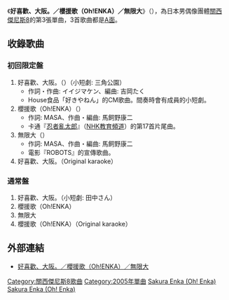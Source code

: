 {{notability unreferenced|time=2010-05-04T17:20:45+00:00}}
{{unreferenced|time=2010-05-04T17:20:45+00:00}}
{{Infobox Single |
| Name                  = 好喜歡、大阪。／櫻援歌（Oh!ENKA）／無限大<br />{{lang|ja|好きやねん、大阪。／桜援歌 （Oh!ENKA）／無限大}}
| Artist                = [[關西傑尼斯8|關西傑尼斯8]]
| Released              = 2005年9月14日
| Genre                 = [[J-POP|J-POP]]（[[演歌・歌謠曲|演歌・歌謠曲]]）
| Length                = 15分58秒（初回限定盤）<br />16分1秒（通常盤）
| Label                 = [[TEICHIKU_ENTERTAINMENT|TEICHIKU ENTERTAINMENT]]
| Chart position        = * 單曲週榜第2名（[[Oricon|Oricon]]）
* 2005年9月單曲月榜第5名（Oricon）
* 2005年度年榜第36名（Oricon）
| Certification         = * 白金唱片（[[日本唱片業協會|日本唱片業協會]]）
| Last single            = [[大阪rainy_blues|大阪rainy blues]]<br />（2005年）
| This single            = '''好喜歡、大阪。／櫻援歌（Oh!ENKA）／無限大'''<br />（2005年）
| Next single            = [[∞SAKA_OBACHAN_ROCK／大阪ROMANESUKU|∞SAKA OBACHAN ROCK／大阪ROMANESUKU]]<br />（2006年）
}}
《'''好喜歡、大阪。／櫻援歌（Oh!ENKA）／無限大'''》（{{lang-ja|好きやねん、大阪。／桜援歌 （Oh!ENKA）／無限大}}），為日本男偶像團體[[關西傑尼斯8|關西傑尼斯8]]的第3張單曲，3首歌曲都是[[A面與B面|A面]]。

== 收錄歌曲 ==
===初回限定盤===
#好喜歡、大阪。（{{lang-ja|好きやねん、大阪。}}）（小短劇: 三角公園） 
#*作詞・作曲: イイジマケン、編曲: 吉岡たく
#*House食品「好きやねん」的CM歌曲。間奏時會有成員的小短劇。
#櫻援歌（Oh!ENKA）（{{lang-ja|桜援歌（Oh!ENKA）}}）
#*作詞: MASA、作曲・編曲: 馬飼野康二
#*卡通『[[忍者亂太郎|忍者亂太郎]]』（[[NHK教育頻道|NHK教育頻道]]）的第17首片尾曲。
#無限大（{{lang-ja|無限大}}）
#*作詞: MASA、作曲・編曲: 馬飼野康二
#*電影『ROBOTS』的宣傳歌曲。
#好喜歡、大阪。（Original karaoke）

===通常盤===
#好喜歡、大阪。（小短劇: 田中さん）
#櫻援歌（Oh!ENKA）
#無限大
#櫻援歌（Oh!ENKA）（Original karaoke）

==外部連結==
*[https://web.archive.org/web/20100330195717/http://www.teichiku.co.jp/artist/kan8/disco/ch38.html 好喜歡、大阪。／櫻援歌（Oh!ENKA）／無限大] {{ja}}

{{關西傑尼斯8}}
{{Nintama Rantaro}}

{{DEFAULTSORT:Sukiyanen, Osaka/Sakura Enka (Oh! Enka)/Mugendai}}
[[Category:關西傑尼斯8歌曲|Category:關西傑尼斯8歌曲]]
[[Category:2005年單曲|Category:2005年單曲]]
[[Category:忍者亂太郎|Sakura Enka (Oh! Enka)]]
[[Category:NHK動畫主題曲|Sakura Enka (Oh! Enka)]]